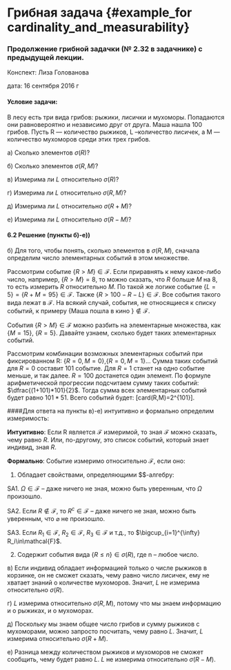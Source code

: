 # Грибная задача {#example_for cardinality_and_measurability}


### Продолжение грибной задачки (№ 2.32 в задачнике) с предыдущей лекции.


Конспект: Лиза Голованова

дата: 16 сентября 2016 г


#### Условие задачи:


В лесу есть три вида грибов: рыжики, лисички и мухоморы. Попадаются они равновероятно и независимо друг от друга. Маша нашла 100 грибов. Пусть R --- количество рыжиков, L --количество лисичек, а M --- количество мухоморов среди этих трех грибов.


 а) Сколько элементов $\sigma (R)$? 
 
 
 б) Сколько элементов $\sigma (R,M)$?
 
 
 в) Измерима ли $L$ относительно $\sigma (R)$?
 
 
 г) Измерима ли $L$ относительно $\sigma (R,M)$? 
 
 
 д) Измерима ли $L$ относительно $\sigma (R + M)$? 
 
 
 е) Измерима ли $L$ относительно $\sigma (R−M)$? 
 

#### 6.2 Решение (пункты б)-е))


 б) Для того, чтобы понять, сколько элементов в $\sigma (R,M)$, сначала определим число элементарных событий в этом множестве.
 

Рассмотрим событие $\{R>M\}\in\mathcal{F}$.
Если приравнять к нему какое-либо число, например, $\{R>M\}=8$, то можно сказать, что $R$ больше $M$ на $8$, то есть измерить $R$ относительно $M$. По такой же логике событие $\{L=5\}=\{R+M=95\}\in\mathcal{F}$. Также $\{R>100-R-L\}\in\mathcal{F}$. Все события такого вида лежат в $\mathcal{F}$. На всякий случай, события, не относящиеся к списку событий, к примеру $\{ \text{Маша пошла в кино } \} \notin\mathcal{F}$. 


События $\{R>M\}\in\mathcal{F}$ можно разбить на элементарные множества, как $\{M=15\}$, $\{R=5\}$. Давайте узнаем, сколько будет таких элементарных событий.


Рассмотрим комбинации возможных элементарных событий при фиксированном R:  $\{R=0,M=0\}$,$\{R=0,M=1\}$... Сумма таких событий для $R=0$ составит $101$ событие. Для $R=1$ станет на одно событие меньше, и так далее. $R=100$ достанется один элемент. По формуле арифметической прогрессии подсчитаем сумму таких событий:   $\dfrac{(1+101)*101}{2}$.
Тогда сумма всех элементарных событий будет равно $101*51$. Всего событий будет:  \[card\sigma(R,M)=2^{101\cdot51}\].


####Для ответа на пункты в)-е) интуитивно и формально определим измеримость:

$\textbf{Интуитивно}$: Если R является $\mathcal{F}$ измеримой, то зная  $\mathcal{F}$ можно сказать, чему равно $R$. Или, по-другому, это список событий, который знает индивид, зная $R$. 


$\textbf{Формально}$: Событие измеримо относительно $\mathcal{F}$, если оно:


1) Обладает свойствами, определяющими $\sigma $-алгебру: 

SA1. $\Omega\in\mathcal{F}$ -- даже ничего не зная, можно быть уверенным, что $\Omega$ произошло.


SA2. Если $R\notin\mathcal{F}$, то $R^c\in\mathcal{F}$ -- даже ничего не зная, можно быть уверенным, что $\varnothing$ не произошло. 

SA3. Если $R_1\in\mathcal{F}$, $R_2\in\mathcal{F}$, $R_3\in\mathcal{F}$ и т.д., то $\bigcup_{i=1}^{\infty} R_i\in\mathcal{F}$.

2) Содержит события вида $\{R \leq n\}\in \sigma (R)$, где n -- любое число.

в) Если индивид обладает информацией только о числе рыжиков в корзинке, он не сможет сказать, чему равно число лисичек, ему не хватает знаний о количестве мухоморов. Значит, $L$ не измерима относительно $\sigma (R)$.


г) $L$ измерима относительно $\sigma (R,M)$, потому что мы знаем информацию и о рыжиках, и о мухоморах.


д) Поскольку мы знаем общее число грибов и сумму рыжиков с мухоморами, можно запросто посчитать, чему равно $L$. Значит, $L$ измерима относительно $\sigma (R + M)$.


е) Разница между количеством рыжиков и мухоморов не сможет сообщить, чему будет равно $L$. $L$ не измерима относительно $\sigma (R−M)$.

